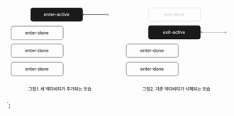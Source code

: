 <svg width="100%" viewBox="0 0 778 318" fill="none" xmlns="http://www.w3.org/2000/svg">
<path d="M86.7188 291.75H77V292.969H85.25V293.25C85.25 295.016 85.25 297.07 84.6875 299.875L86.2031 300.016C86.7188 297.023 86.7188 295.062 86.7188 293.25V291.75ZM75.625 302.344H88.3906V301.109H75.625V302.344ZM101.062 290.344H99.5781V298.641H101.062V290.344ZM90.1562 292.359H95.125V293.953H90.1875V298.016H91.3594C94.0078 298.023 95.9141 297.945 98.2031 297.594L98.0156 296.375C95.8828 296.727 94.0938 296.797 91.6406 296.797V295.109H96.5938V291.172H90.1562V292.359ZM91.8594 304.156H101.062V299.344H91.8594V304.156ZM93.3281 302.953V300.531H99.6094V302.953H93.3281ZM108.062 291.688H106.375L103.562 293.531V295.172L106.266 293.406H106.328V303H108.062V291.688ZM111.406 303.109C112.008 303.102 112.508 302.609 112.516 302C112.508 301.391 112.008 300.891 111.406 300.891C110.797 300.891 110.289 301.391 110.297 302C110.289 302.609 110.797 303.102 111.406 303.109ZM122.062 294.125V291.609H120.625V294.219C120.625 296.602 119.562 299.102 117.562 300.266L118.5 301.344C119.859 300.539 120.82 299.055 121.336 297.312C121.828 298.906 122.727 300.242 124.047 300.984L124.922 299.812C123.023 298.789 122.062 296.445 122.062 294.125ZM125.266 303.641H126.688V297.109H128.375V304.328H129.797V290.328H128.375V295.906H126.688V290.594H125.266V303.641ZM138.812 291.188C136.945 291.195 135.602 292.57 135.609 294.547C135.602 296.516 136.945 297.859 138.812 297.859C140.664 297.859 142.031 296.516 142.031 294.547C142.031 292.57 140.664 291.195 138.812 291.188ZM136.938 294.547C136.93 293.305 137.727 292.469 138.812 292.469C139.891 292.469 140.672 293.305 140.688 294.547C140.672 295.766 139.891 296.617 138.812 296.609C137.727 296.617 136.93 295.766 136.938 294.547ZM137.906 300.594H145.953V304.328H147.422V299.406H137.906V300.594ZM143 298.594H144.391V295.078H146.016V298.688H147.422V290.344H146.016V293.875H144.391V290.594H143V298.594ZM157.094 291.562H150.172V301.016H151.312C153.953 301.008 155.875 300.938 158.094 300.578L157.938 299.375C155.859 299.711 154.086 299.797 151.641 299.812V296.672H156.562V295.484H151.641V292.781H157.094V291.562ZM159.453 304.328H160.953V290.328H159.453V304.328ZM174.734 290.328H173.25V304.359H174.734V290.328ZM163.922 301H170.641V291.5H169.172V295.094H165.406V291.5H163.922V301ZM165.406 299.781V296.266H169.172V299.781H165.406ZM184.75 291.562H177.828V301.016H178.969C181.609 301.008 183.531 300.938 185.75 300.578L185.594 299.375C183.516 299.711 181.742 299.797 179.297 299.812V296.672H184.219V295.484H179.297V292.781H184.75V291.562ZM187.109 304.328H188.609V290.328H187.109V304.328ZM201.703 290.328H200.219V304.312H201.703V297.141H203.875V295.906H201.703V290.328ZM190.812 300.578L191.641 301.734C196.25 299.461 198.031 295.844 198.047 291.797H191.516V293.031H196.531C196.227 296.297 194.32 298.828 190.812 300.578ZM221.297 298.766H208.531V299.984H214.172V304.344H215.641V299.984H221.297V298.766ZM209.281 296.609L209.828 297.797C212.086 297.484 214.008 296.445 214.914 295C215.82 296.43 217.734 297.484 219.984 297.797L220.516 296.609C217.852 296.273 215.734 294.773 215.656 293.219H220.078V292.016H215.641V290.328H214.172V292.016H209.734V293.219H214.172C214.078 294.789 211.938 296.273 209.281 296.609ZM233.266 290.328H231.781V304.312H233.266V297.141H235.438V295.906H233.266V290.328ZM222.375 300.578L223.203 301.734C227.812 299.461 229.594 295.844 229.609 291.797H223.078V293.031H228.094C227.789 296.297 225.883 298.828 222.375 300.578ZM244.531 296.25H238.75V292.828H244.469V291.625H237.281V297.469H240.094V300.117C238.75 300.148 237.445 300.156 236.266 300.156L236.453 301.391C239.117 301.383 242.43 301.336 245.516 300.875L245.406 299.781C244.18 299.922 242.875 300.008 241.578 300.062V297.469H244.531V296.25ZM246.281 304.359H247.766V290.328H246.281V304.359ZM261.344 294.422H253.172V290.828H251.703V295.609H261.344V294.422ZM250 298.562H262.812V297.375H250V298.562ZM251.594 304H261.438V302.781H253.078V299.891H251.594V304ZM280.562 301.344H274.859V298.109H279.031V291.453H269.219V298.109H273.391V301.344H267.75V302.578H280.562V301.344ZM270.656 296.938V292.641H277.578V296.938H270.656ZM284.625 298.719H283.156V304.156H292.688V298.719H291.203V300.203H284.625V298.719ZM281.578 297.844H294.344V296.609H281.578V297.844ZM282.266 294.578L282.828 295.75C285.078 295.438 287.062 294.367 287.969 292.867C288.867 294.359 290.844 295.438 293.109 295.75L293.641 294.578C290.961 294.25 288.727 292.688 288.719 291.078V290.484H287.203V291.078C287.195 292.734 284.977 294.227 282.266 294.578ZM284.625 302.969V301.359H291.203V302.969H284.625Z" fill="currentColor"/>
<path d="M483.812 291.75H474.094V292.969H482.344V293.25C482.344 295.016 482.344 297.07 481.781 299.875L483.297 300.016C483.812 297.023 483.812 295.062 483.812 293.25V291.75ZM472.719 302.344H485.484V301.109H472.719V302.344ZM498.156 290.344H496.672V298.641H498.156V290.344ZM487.25 292.359H492.219V293.953H487.281V298.016H488.453C491.102 298.023 493.008 297.945 495.297 297.594L495.109 296.375C492.977 296.727 491.188 296.797 488.734 296.797V295.109H493.688V291.172H487.25V292.359ZM488.953 304.156H498.156V299.344H488.953V304.156ZM490.422 302.953V300.531H496.703V302.953H490.422ZM500.859 303H508.469V301.531H503.25V301.438L505.547 299.109C507.672 297.023 508.266 296.016 508.281 294.75C508.266 292.914 506.758 291.531 504.578 291.531C502.422 291.531 500.844 292.898 500.859 294.969H502.484C502.492 293.766 503.289 292.969 504.547 292.969C505.734 292.969 506.641 293.68 506.641 294.797C506.641 295.789 506.023 296.508 504.781 297.797L500.859 301.75V303ZM511.484 303.109C512.086 303.102 512.586 302.609 512.594 302C512.586 301.391 512.086 300.891 511.484 300.891C510.875 300.891 510.367 301.391 510.375 302C510.367 302.609 510.875 303.102 511.484 303.109ZM529.469 290.328H527.969V304.328H529.469V290.328ZM517.969 300.578L518.75 301.781C523.555 299.477 525.297 295.93 525.297 291.828H518.641V293.016H523.797C523.508 296.281 521.688 298.805 517.969 300.578ZM543.281 290.984H532.828V292.188H537.047C536.977 293.727 534.977 295.086 532.359 295.391L532.922 296.594C535.312 296.258 537.273 295.133 538.039 293.555C538.789 295.133 540.758 296.258 543.156 296.594L543.719 295.391C541.117 295.086 539.094 293.727 539.016 292.188H543.281V290.984ZM531.656 299H544.453V297.797H538.766V295.578H537.297V297.797H531.656V299ZM533.266 304.031H542.984V302.828H534.766V300.047H533.266V304.031ZM552.719 291.188C550.852 291.195 549.508 292.57 549.516 294.547C549.508 296.516 550.852 297.859 552.719 297.859C554.57 297.859 555.938 296.516 555.938 294.547C555.938 292.57 554.57 291.195 552.719 291.188ZM550.844 294.547C550.836 293.305 551.633 292.469 552.719 292.469C553.797 292.469 554.578 293.305 554.594 294.547C554.578 295.766 553.797 296.617 552.719 296.609C551.633 296.617 550.836 295.766 550.844 294.547ZM551.812 300.594H559.859V304.328H561.328V299.406H551.812V300.594ZM556.906 298.594H558.297V295.078H559.922V298.688H561.328V290.344H559.922V293.875H558.297V290.594H556.906V298.594ZM571 291.562H564.078V301.016H565.219C567.859 301.008 569.781 300.938 572 300.578L571.844 299.375C569.766 299.711 567.992 299.797 565.547 299.812V296.672H570.469V295.484H565.547V292.781H571V291.562ZM573.359 304.328H574.859V290.328H573.359V304.328ZM588.641 290.328H587.156V304.359H588.641V290.328ZM577.828 301H584.547V291.5H583.078V295.094H579.312V291.5H577.828V301ZM579.312 299.781V296.266H583.078V299.781H579.312ZM598.656 291.562H591.734V301.016H592.875C595.516 301.008 597.438 300.938 599.656 300.578L599.5 299.375C597.422 299.711 595.648 299.797 593.203 299.812V296.672H598.125V295.484H593.203V292.781H598.656V291.562ZM601.016 304.328H602.516V290.328H601.016V304.328ZM615.609 290.328H614.125V304.312H615.609V297.141H617.781V295.906H615.609V290.328ZM604.719 300.578L605.547 301.734C610.156 299.461 611.938 295.844 611.953 291.797H605.422V293.031H610.438C610.133 296.297 608.227 298.828 604.719 300.578ZM627.297 292.562V291.047H625.828V292.438C625.82 294.469 624.555 296.289 622.359 297.031L623.125 298.203C624.781 297.625 625.977 296.438 626.586 294.914C627.195 296.312 628.359 297.422 629.938 297.953L630.703 296.797C628.586 296.094 627.297 294.383 627.297 292.562ZM624.188 300.656H631.953V304.328H633.438V299.453H624.188V300.656ZM631.953 298.812H633.438V295.188H635.469V293.938H633.438V290.328H631.953V298.812ZM648.281 290.328H646.859V304.328H648.281V290.328ZM636.062 300.469L636.969 301.578C638.336 300.727 639.289 299.164 639.789 297.336C640.281 299.023 641.195 300.453 642.531 301.25L643.422 300.156C641.453 299.023 640.484 296.625 640.484 294.234V293.109H642.891V291.906H636.484V293.109H639.062V294.234C639.055 296.727 638.047 299.273 636.062 300.469ZM641.859 296.5H644.031V303.625H645.438V290.625H644.031V295.281H641.859V296.5ZM658.438 296.25H652.656V292.828H658.375V291.625H651.188V297.469H654V300.117C652.656 300.148 651.352 300.156 650.172 300.156L650.359 301.391C653.023 301.383 656.336 301.336 659.422 300.875L659.312 299.781C658.086 299.922 656.781 300.008 655.484 300.062V297.469H658.438V296.25ZM660.188 304.359H661.672V290.328H660.188V304.359ZM675.25 294.422H667.078V290.828H665.609V295.609H675.25V294.422ZM663.906 298.562H676.719V297.375H663.906V298.562ZM665.5 304H675.344V302.781H666.984V299.891H665.5V304ZM694.469 301.344H688.766V298.109H692.938V291.453H683.125V298.109H687.297V301.344H681.656V302.578H694.469V301.344ZM684.562 296.938V292.641H691.484V296.938H684.562ZM698.531 298.719H697.062V304.156H706.594V298.719H705.109V300.203H698.531V298.719ZM695.484 297.844H708.25V296.609H695.484V297.844ZM696.172 294.578L696.734 295.75C698.984 295.438 700.969 294.367 701.875 292.867C702.773 294.359 704.75 295.438 707.016 295.75L707.547 294.578C704.867 294.25 702.633 292.688 702.625 291.078V290.484H701.109V291.078C701.102 292.734 698.883 294.227 696.172 294.578ZM698.531 302.969V301.359H705.109V302.969H698.531Z" fill="currentColor"/>
<rect x="15.5" y="204.5" width="181" height="47" rx="7.5" stroke="currentColor"/>
<rect x="15.5" y="78.5" width="181" height="47" rx="7.5" stroke="currentColor"/>
<rect x="15.5" y="140.5" width="181" height="47" rx="7.5" stroke="currentColor"/>
<path fill-rule="evenodd" clip-rule="evenodd" d="M91 14C86.5817 14 83 17.5817 83 22V54C83 58.4183 86.5817 62 91 62H257C261.418 62 265 58.4183 265 54V22C265 17.5817 261.418 14 257 14H91ZM199.602 43H197.93V34.5156H199.602V43ZM198.773 33.2031C198.195 33.2109 197.719 32.7656 197.711 32.2188C197.719 31.6719 198.195 31.2344 198.773 31.2344C199.344 31.2344 199.82 31.6719 199.82 32.2188C199.82 32.7656 199.344 33.2109 198.773 33.2031ZM152.148 34.5156H150.414V32.4844H148.758V34.5156H147.508V35.8438H148.758V40.8438C148.742 42.3906 149.922 43.1094 151.227 43.1094C151.688 43.1094 152.047 43.0781 152.273 43.0469V41.5938C152.039 41.6172 151.672 41.6406 151.43 41.6406C150.891 41.6328 150.422 41.4609 150.414 40.5V35.8438H152.148V34.5156ZM137.289 40.875C136.914 42.25 135.609 43.1719 133.742 43.1719C131.242 43.1719 129.703 41.4453 129.711 38.8125C129.703 36.2031 131.266 34.4062 133.633 34.4062C135.562 34.4062 137.398 35.6016 137.398 38.6719V39.2656H131.367C131.414 40.8828 132.367 41.7969 133.758 41.7969C134.703 41.7969 135.32 41.3906 135.602 40.875H137.289ZM133.648 35.7812C132.312 35.7734 131.445 36.8203 131.375 38.0156H135.758C135.758 36.7266 134.922 35.7734 133.648 35.7812ZM142.695 35.8438C141.547 35.8438 140.727 36.6172 140.727 37.9688V43H139.055V34.5156H140.664V35.9062H140.758C141.156 34.9922 141.992 34.4062 143.258 34.4062C145 34.4062 146.156 35.5078 146.148 37.6094V43H144.492V37.8125C144.484 36.5781 143.82 35.8438 142.695 35.8438ZM160.883 40.875C160.508 42.25 159.203 43.1719 157.336 43.1719C154.836 43.1719 153.297 41.4453 153.305 38.8125C153.297 36.2031 154.859 34.4062 157.227 34.4062C159.156 34.4062 160.992 35.6016 160.992 38.6719V39.2656H154.961C155.008 40.8828 155.961 41.7969 157.352 41.7969C158.297 41.7969 158.914 41.3906 159.195 40.875H160.883ZM157.242 35.7812C155.906 35.7734 155.039 36.8203 154.969 38.0156H159.352C159.352 36.7266 158.516 35.7734 157.242 35.7812ZM162.648 43H164.32V37.8281C164.32 36.7188 165.18 35.9141 166.336 35.9219C166.68 35.9141 167.07 35.9844 167.211 36.0156V34.4219C167.039 34.4062 166.711 34.3828 166.508 34.3906C165.516 34.3828 164.664 34.9531 164.352 35.8594H164.258V34.5156H162.648V43ZM167.961 37.5H172.977V38.9375H167.961V37.5ZM174.602 40.6094C174.594 42.2656 175.852 43.1875 177.461 43.1875C178.867 43.1875 179.648 42.4766 179.977 41.8438H180.039V43H181.664V37.3594C181.656 34.8984 179.688 34.4062 178.336 34.4062C176.328 34.4062 175.016 35.4219 174.867 36.8281H176.523C176.695 36.2031 177.289 35.75 178.273 35.75C179.406 35.75 180 36.3047 179.992 37.2656L180 37.9453C179.609 37.9609 178.336 38.0312 177.773 38.0625C176.242 38.1719 174.594 38.6719 174.602 40.6094ZM176.227 40.625C176.227 39.7891 176.914 39.375 178.008 39.2969C178.224 39.2842 178.677 39.2532 179.109 39.2237L179.111 39.2236L179.111 39.2235C179.476 39.1986 179.825 39.1748 180 39.1641L180.008 39.9375C180.008 40.9453 179.195 41.8516 177.836 41.8594C176.898 41.8516 176.227 41.4375 176.227 40.625ZM190.758 40.3125C190.578 41.9609 189.273 43.1719 187.273 43.1719C184.797 43.1719 183.297 41.3516 183.305 38.7969C183.297 36.2109 184.852 34.4062 187.242 34.4062C189.18 34.4062 190.578 35.5469 190.758 37.2656H189.133C188.961 36.4688 188.328 35.8047 187.273 35.7969C185.898 35.8047 184.977 36.9453 184.977 38.75C184.977 40.6094 185.875 41.7578 187.273 41.75C188.219 41.7578 188.922 41.2266 189.133 40.3125H190.758ZM196.305 34.5156H194.57V32.4844H192.914V34.5156H191.664V35.8438H192.914V40.8438C192.898 42.3906 194.078 43.1094 195.383 43.1094C195.844 43.1094 196.203 43.0781 196.43 43.0469V41.5938C196.195 41.6172 195.828 41.6406 195.586 41.6406C195.047 41.6328 194.578 41.4609 194.57 40.5V35.8438H196.305V34.5156ZM208.914 34.5156H207.117L204.977 41.0312H204.898L202.758 34.5156H200.961L204.039 43H205.836L208.914 34.5156ZM217.18 40.875C216.805 42.25 215.5 43.1719 213.633 43.1719C211.133 43.1719 209.594 41.4453 209.602 38.8125C209.594 36.2031 211.156 34.4062 213.523 34.4062C215.453 34.4062 217.289 35.6016 217.289 38.6719V39.2656H211.258C211.305 40.8828 212.258 41.7969 213.648 41.7969C214.594 41.7969 215.211 41.3906 215.492 40.875H217.18ZM213.539 35.7812C212.203 35.7734 211.336 36.8203 211.266 38.0156H215.648C215.648 36.7266 214.812 35.7734 213.539 35.7812Z" fill="currentColor"/>
<path d="M68.7969 107.172C70.6641 107.172 71.9688 106.25 72.3438 104.875H70.6562C70.375 105.391 69.7578 105.797 68.8125 105.797C67.4219 105.797 66.4688 104.883 66.4219 103.266H72.4531V102.672C72.4531 99.6016 70.6172 98.4062 68.6875 98.4062C66.3203 98.4062 64.7578 100.203 64.7656 102.812C64.7578 105.445 66.2969 107.172 68.7969 107.172ZM66.4297 102.016C66.5 100.82 67.3672 99.7734 68.7031 99.7812C69.9766 99.7734 70.8125 100.727 70.8125 102.016H66.4297ZM75.7812 101.969C75.7812 100.617 76.6016 99.8438 77.75 99.8438C78.875 99.8438 79.5391 100.578 79.5469 101.812V107H81.2031V101.609C81.2109 99.5078 80.0547 98.4062 78.3125 98.4062C77.0469 98.4062 76.2109 98.9922 75.8125 99.9062H75.7188V98.5156H74.1094V107H75.7812V101.969ZM87.2031 98.5156H85.4688V96.4844H83.8125V98.5156H82.5625V99.8438H83.8125V104.844C83.7969 106.391 84.9766 107.109 86.2812 107.109C86.7422 107.109 87.1016 107.078 87.3281 107.047V105.594C87.0938 105.617 86.7266 105.641 86.4844 105.641C85.9453 105.633 85.4766 105.461 85.4688 104.5V99.8438H87.2031V98.5156ZM92.3906 107.172C94.2578 107.172 95.5625 106.25 95.9375 104.875H94.25C93.9688 105.391 93.3516 105.797 92.4062 105.797C91.0156 105.797 90.0625 104.883 90.0156 103.266H96.0469V102.672C96.0469 99.6016 94.2109 98.4062 92.2812 98.4062C89.9141 98.4062 88.3516 100.203 88.3594 102.812C88.3516 105.445 89.8906 107.172 92.3906 107.172ZM90.0234 102.016C90.0938 100.82 90.9609 99.7734 92.2969 99.7812C93.5703 99.7734 94.4062 100.727 94.4062 102.016H90.0234ZM97.7031 107H99.375V101.828C99.375 100.719 100.234 99.9141 101.391 99.9219C101.734 99.9141 102.125 99.9844 102.266 100.016V98.4219C102.094 98.4062 101.766 98.3828 101.562 98.3906C100.57 98.3828 99.7188 98.9531 99.4062 99.8594H99.3125V98.5156H97.7031V107ZM108.031 101.5H103.016V102.938H108.031V101.5ZM113.219 107.172C114.766 107.164 115.375 106.227 115.688 105.672H115.812V107H117.438V95.6875H115.766V99.8906H115.688C115.383 99.3594 114.812 98.4062 113.234 98.4062C111.195 98.4062 109.672 100.016 109.672 102.781C109.672 105.516 111.172 107.164 113.219 107.172ZM111.375 102.75C111.367 101.078 112.117 99.8203 113.594 99.8281C115.031 99.8203 115.812 100.984 115.812 102.75C115.812 104.531 115.016 105.742 113.594 105.75C112.133 105.742 111.367 104.453 111.375 102.75ZM123.203 107.172C125.594 107.172 127.156 105.422 127.156 102.797C127.156 100.156 125.594 98.4062 123.203 98.4062C120.797 98.4062 119.227 100.156 119.234 102.797C119.227 105.422 120.797 107.172 123.203 107.172ZM120.906 102.797C120.906 101.172 121.648 99.7891 123.203 99.7812C124.734 99.7891 125.469 101.172 125.469 102.797C125.469 104.414 124.734 105.781 123.203 105.781C121.648 105.781 120.906 104.414 120.906 102.797ZM130.469 101.969C130.469 100.617 131.289 99.8438 132.438 99.8438C133.562 99.8438 134.227 100.578 134.234 101.812V107H135.891V101.609C135.898 99.5078 134.742 98.4062 133 98.4062C131.734 98.4062 130.898 98.9922 130.5 99.9062H130.406V98.5156H128.797V107H130.469V101.969ZM141.578 107.172C143.445 107.172 144.75 106.25 145.125 104.875H143.438C143.156 105.391 142.539 105.797 141.594 105.797C140.203 105.797 139.25 104.883 139.203 103.266H145.234V102.672C145.234 99.6016 143.398 98.4062 141.469 98.4062C139.102 98.4062 137.539 100.203 137.547 102.812C137.539 105.445 139.078 107.172 141.578 107.172ZM139.211 102.016C139.281 100.82 140.148 99.7734 141.484 99.7812C142.758 99.7734 143.594 100.727 143.594 102.016H139.211Z" fill="currentColor"/>
<path d="M68.7969 169.172C70.6641 169.172 71.9688 168.25 72.3438 166.875H70.6562C70.375 167.391 69.7578 167.797 68.8125 167.797C67.4219 167.797 66.4688 166.883 66.4219 165.266H72.4531V164.672C72.4531 161.602 70.6172 160.406 68.6875 160.406C66.3203 160.406 64.7578 162.203 64.7656 164.812C64.7578 167.445 66.2969 169.172 68.7969 169.172ZM66.4297 164.016C66.5 162.82 67.3672 161.773 68.7031 161.781C69.9766 161.773 70.8125 162.727 70.8125 164.016H66.4297ZM75.7812 163.969C75.7812 162.617 76.6016 161.844 77.75 161.844C78.875 161.844 79.5391 162.578 79.5469 163.812V169H81.2031V163.609C81.2109 161.508 80.0547 160.406 78.3125 160.406C77.0469 160.406 76.2109 160.992 75.8125 161.906H75.7188V160.516H74.1094V169H75.7812V163.969ZM87.2031 160.516H85.4688V158.484H83.8125V160.516H82.5625V161.844H83.8125V166.844C83.7969 168.391 84.9766 169.109 86.2812 169.109C86.7422 169.109 87.1016 169.078 87.3281 169.047V167.594C87.0938 167.617 86.7266 167.641 86.4844 167.641C85.9453 167.633 85.4766 167.461 85.4688 166.5V161.844H87.2031V160.516ZM92.3906 169.172C94.2578 169.172 95.5625 168.25 95.9375 166.875H94.25C93.9688 167.391 93.3516 167.797 92.4062 167.797C91.0156 167.797 90.0625 166.883 90.0156 165.266H96.0469V164.672C96.0469 161.602 94.2109 160.406 92.2812 160.406C89.9141 160.406 88.3516 162.203 88.3594 164.812C88.3516 167.445 89.8906 169.172 92.3906 169.172ZM90.0234 164.016C90.0938 162.82 90.9609 161.773 92.2969 161.781C93.5703 161.773 94.4062 162.727 94.4062 164.016H90.0234ZM97.7031 169H99.375V163.828C99.375 162.719 100.234 161.914 101.391 161.922C101.734 161.914 102.125 161.984 102.266 162.016V160.422C102.094 160.406 101.766 160.383 101.562 160.391C100.57 160.383 99.7188 160.953 99.4062 161.859H99.3125V160.516H97.7031V169ZM108.031 163.5H103.016V164.938H108.031V163.5ZM113.219 169.172C114.766 169.164 115.375 168.227 115.688 167.672H115.812V169H117.438V157.688H115.766V161.891H115.688C115.383 161.359 114.812 160.406 113.234 160.406C111.195 160.406 109.672 162.016 109.672 164.781C109.672 167.516 111.172 169.164 113.219 169.172ZM111.375 164.75C111.367 163.078 112.117 161.82 113.594 161.828C115.031 161.82 115.812 162.984 115.812 164.75C115.812 166.531 115.016 167.742 113.594 167.75C112.133 167.742 111.367 166.453 111.375 164.75ZM123.203 169.172C125.594 169.172 127.156 167.422 127.156 164.797C127.156 162.156 125.594 160.406 123.203 160.406C120.797 160.406 119.227 162.156 119.234 164.797C119.227 167.422 120.797 169.172 123.203 169.172ZM120.906 164.797C120.906 163.172 121.648 161.789 123.203 161.781C124.734 161.789 125.469 163.172 125.469 164.797C125.469 166.414 124.734 167.781 123.203 167.781C121.648 167.781 120.906 166.414 120.906 164.797ZM130.469 163.969C130.469 162.617 131.289 161.844 132.438 161.844C133.562 161.844 134.227 162.578 134.234 163.812V169H135.891V163.609C135.898 161.508 134.742 160.406 133 160.406C131.734 160.406 130.898 160.992 130.5 161.906H130.406V160.516H128.797V169H130.469V163.969ZM141.578 169.172C143.445 169.172 144.75 168.25 145.125 166.875H143.438C143.156 167.391 142.539 167.797 141.594 167.797C140.203 167.797 139.25 166.883 139.203 165.266H145.234V164.672C145.234 161.602 143.398 160.406 141.469 160.406C139.102 160.406 137.539 162.203 137.547 164.812C137.539 167.445 139.078 169.172 141.578 169.172ZM139.211 164.016C139.281 162.82 140.148 161.773 141.484 161.781C142.758 161.773 143.594 162.727 143.594 164.016H139.211Z" fill="currentColor"/>
<path d="M68.7969 233.172C70.6641 233.172 71.9688 232.25 72.3438 230.875H70.6562C70.375 231.391 69.7578 231.797 68.8125 231.797C67.4219 231.797 66.4688 230.883 66.4219 229.266H72.4531V228.672C72.4531 225.602 70.6172 224.406 68.6875 224.406C66.3203 224.406 64.7578 226.203 64.7656 228.812C64.7578 231.445 66.2969 233.172 68.7969 233.172ZM66.4297 228.016C66.5 226.82 67.3672 225.773 68.7031 225.781C69.9766 225.773 70.8125 226.727 70.8125 228.016H66.4297ZM75.7812 227.969C75.7812 226.617 76.6016 225.844 77.75 225.844C78.875 225.844 79.5391 226.578 79.5469 227.812V233H81.2031V227.609C81.2109 225.508 80.0547 224.406 78.3125 224.406C77.0469 224.406 76.2109 224.992 75.8125 225.906H75.7188V224.516H74.1094V233H75.7812V227.969ZM87.2031 224.516H85.4688V222.484H83.8125V224.516H82.5625V225.844H83.8125V230.844C83.7969 232.391 84.9766 233.109 86.2812 233.109C86.7422 233.109 87.1016 233.078 87.3281 233.047V231.594C87.0938 231.617 86.7266 231.641 86.4844 231.641C85.9453 231.633 85.4766 231.461 85.4688 230.5V225.844H87.2031V224.516ZM92.3906 233.172C94.2578 233.172 95.5625 232.25 95.9375 230.875H94.25C93.9688 231.391 93.3516 231.797 92.4062 231.797C91.0156 231.797 90.0625 230.883 90.0156 229.266H96.0469V228.672C96.0469 225.602 94.2109 224.406 92.2812 224.406C89.9141 224.406 88.3516 226.203 88.3594 228.812C88.3516 231.445 89.8906 233.172 92.3906 233.172ZM90.0234 228.016C90.0938 226.82 90.9609 225.773 92.2969 225.781C93.5703 225.773 94.4062 226.727 94.4062 228.016H90.0234ZM97.7031 233H99.375V227.828C99.375 226.719 100.234 225.914 101.391 225.922C101.734 225.914 102.125 225.984 102.266 226.016V224.422C102.094 224.406 101.766 224.383 101.562 224.391C100.57 224.383 99.7188 224.953 99.4062 225.859H99.3125V224.516H97.7031V233ZM108.031 227.5H103.016V228.938H108.031V227.5ZM113.219 233.172C114.766 233.164 115.375 232.227 115.688 231.672H115.812V233H117.438V221.688H115.766V225.891H115.688C115.383 225.359 114.812 224.406 113.234 224.406C111.195 224.406 109.672 226.016 109.672 228.781C109.672 231.516 111.172 233.164 113.219 233.172ZM111.375 228.75C111.367 227.078 112.117 225.82 113.594 225.828C115.031 225.82 115.812 226.984 115.812 228.75C115.812 230.531 115.016 231.742 113.594 231.75C112.133 231.742 111.367 230.453 111.375 228.75ZM123.203 233.172C125.594 233.172 127.156 231.422 127.156 228.797C127.156 226.156 125.594 224.406 123.203 224.406C120.797 224.406 119.227 226.156 119.234 228.797C119.227 231.422 120.797 233.172 123.203 233.172ZM120.906 228.797C120.906 227.172 121.648 225.789 123.203 225.781C124.734 225.789 125.469 227.172 125.469 228.797C125.469 230.414 124.734 231.781 123.203 231.781C121.648 231.781 120.906 230.414 120.906 228.797ZM130.469 227.969C130.469 226.617 131.289 225.844 132.438 225.844C133.562 225.844 134.227 226.578 134.234 227.812V233H135.891V227.609C135.898 225.508 134.742 224.406 133 224.406C131.734 224.406 130.898 224.992 130.5 225.906H130.406V224.516H128.797V233H130.469V227.969ZM141.578 233.172C143.445 233.172 144.75 232.25 145.125 230.875H143.438C143.156 231.391 142.539 231.797 141.594 231.797C140.203 231.797 139.25 230.883 139.203 229.266H145.234V228.672C145.234 225.602 143.398 224.406 141.469 224.406C139.102 224.406 137.539 226.203 137.547 228.812C137.539 231.445 139.078 233.172 141.578 233.172ZM139.211 228.016C139.281 226.82 140.148 225.773 141.484 225.781C142.758 225.773 143.594 226.727 143.594 228.016H139.211Z" fill="currentColor"/>
<circle cx="351.5" cy="38" r="3" transform="rotate(-180 351.5 38)" stroke="currentColor"/>
<path d="M264.646 37.6464C264.451 37.8417 264.451 38.1583 264.646 38.3535L267.828 41.5355C268.024 41.7308 268.34 41.7308 268.536 41.5355C268.731 41.3403 268.731 41.0237 268.536 40.8284L265.707 38L268.536 35.1716C268.731 34.9763 268.731 34.6597 268.536 34.4645C268.34 34.2692 268.024 34.2692 267.828 34.4645L264.646 37.6464ZM348.5 37.5L265 37.5L265 38.5L348.5 38.5L348.5 37.5Z" fill="currentColor"/>
<rect x="416.5" y="204.5" width="181" height="47" rx="7.5" stroke="currentColor"/>
<rect x="416.5" y="140.5" width="181" height="47" rx="7.5" stroke="currentColor"/>
<path d="M469.797 169.172C471.664 169.172 472.969 168.25 473.344 166.875H471.656C471.375 167.391 470.758 167.797 469.812 167.797C468.422 167.797 467.469 166.883 467.422 165.266H473.453V164.672C473.453 161.602 471.617 160.406 469.688 160.406C467.32 160.406 465.758 162.203 465.766 164.812C465.758 167.445 467.297 169.172 469.797 169.172ZM467.43 164.016C467.5 162.82 468.367 161.773 469.703 161.781C470.977 161.773 471.812 162.727 471.812 164.016H467.43ZM476.781 163.969C476.781 162.617 477.602 161.844 478.75 161.844C479.875 161.844 480.539 162.578 480.547 163.812V169H482.203V163.609C482.211 161.508 481.055 160.406 479.312 160.406C478.047 160.406 477.211 160.992 476.812 161.906H476.719V160.516H475.109V169H476.781V163.969ZM488.203 160.516H486.469V158.484H484.812V160.516H483.562V161.844H484.812V166.844C484.797 168.391 485.977 169.109 487.281 169.109C487.742 169.109 488.102 169.078 488.328 169.047V167.594C488.094 167.617 487.727 167.641 487.484 167.641C486.945 167.633 486.477 167.461 486.469 166.5V161.844H488.203V160.516ZM493.391 169.172C495.258 169.172 496.562 168.25 496.938 166.875H495.25C494.969 167.391 494.352 167.797 493.406 167.797C492.016 167.797 491.062 166.883 491.016 165.266H497.047V164.672C497.047 161.602 495.211 160.406 493.281 160.406C490.914 160.406 489.352 162.203 489.359 164.812C489.352 167.445 490.891 169.172 493.391 169.172ZM491.023 164.016C491.094 162.82 491.961 161.773 493.297 161.781C494.57 161.773 495.406 162.727 495.406 164.016H491.023ZM498.703 169H500.375V163.828C500.375 162.719 501.234 161.914 502.391 161.922C502.734 161.914 503.125 161.984 503.266 162.016V160.422C503.094 160.406 502.766 160.383 502.562 160.391C501.57 160.383 500.719 160.953 500.406 161.859H500.312V160.516H498.703V169ZM509.031 163.5H504.016V164.938H509.031V163.5ZM514.219 169.172C515.766 169.164 516.375 168.227 516.688 167.672H516.812V169H518.438V157.688H516.766V161.891H516.688C516.383 161.359 515.812 160.406 514.234 160.406C512.195 160.406 510.672 162.016 510.672 164.781C510.672 167.516 512.172 169.164 514.219 169.172ZM512.375 164.75C512.367 163.078 513.117 161.82 514.594 161.828C516.031 161.82 516.812 162.984 516.812 164.75C516.812 166.531 516.016 167.742 514.594 167.75C513.133 167.742 512.367 166.453 512.375 164.75ZM524.203 169.172C526.594 169.172 528.156 167.422 528.156 164.797C528.156 162.156 526.594 160.406 524.203 160.406C521.797 160.406 520.227 162.156 520.234 164.797C520.227 167.422 521.797 169.172 524.203 169.172ZM521.906 164.797C521.906 163.172 522.648 161.789 524.203 161.781C525.734 161.789 526.469 163.172 526.469 164.797C526.469 166.414 525.734 167.781 524.203 167.781C522.648 167.781 521.906 166.414 521.906 164.797ZM531.469 163.969C531.469 162.617 532.289 161.844 533.438 161.844C534.562 161.844 535.227 162.578 535.234 163.812V169H536.891V163.609C536.898 161.508 535.742 160.406 534 160.406C532.734 160.406 531.898 160.992 531.5 161.906H531.406V160.516H529.797V169H531.469V163.969ZM542.578 169.172C544.445 169.172 545.75 168.25 546.125 166.875H544.438C544.156 167.391 543.539 167.797 542.594 167.797C541.203 167.797 540.25 166.883 540.203 165.266H546.234V164.672C546.234 161.602 544.398 160.406 542.469 160.406C540.102 160.406 538.539 162.203 538.547 164.812C538.539 167.445 540.078 169.172 542.578 169.172ZM540.211 164.016C540.281 162.82 541.148 161.773 542.484 161.781C543.758 161.773 544.594 162.727 544.594 164.016H540.211Z" fill="currentColor"/>
<path fill-rule="evenodd" clip-rule="evenodd" d="M501 76C496.582 76 493 79.5817 493 84V116C493 120.418 496.582 124 501 124H667C671.418 124 675 120.418 675 116V84C675 79.5817 671.418 76 667 76H501ZM564.289 105H562.617V96.5156H564.289V105ZM563.461 95.2031C562.883 95.2109 562.406 94.7656 562.398 94.2188C562.406 93.6719 562.883 93.2344 563.461 93.2344C564.031 93.2344 564.508 93.6719 564.508 94.2188C564.508 94.7656 564.031 95.2109 563.461 95.2031ZM549.102 105.172C550.969 105.172 552.273 104.25 552.648 102.875H550.961C550.68 103.391 550.063 103.797 549.117 103.797C547.727 103.797 546.773 102.883 546.727 101.266H552.758V100.672C552.758 97.6016 550.922 96.4062 548.992 96.4062C546.625 96.4062 545.063 98.2031 545.07 100.812C545.063 103.445 546.602 105.172 549.102 105.172ZM546.734 100.016C546.805 98.8203 547.672 97.7734 549.008 97.7812C550.281 97.7734 551.117 98.7266 551.117 100.016H546.734ZM555.539 96.5156H553.695L556.305 100.75L553.68 105H555.508L557.398 101.828L559.305 105H561.117L558.461 100.75L561.102 96.5156H559.273L557.398 99.8125L555.539 96.5156ZM570.289 96.5156H568.555V94.4844H566.898V96.5156H565.648V97.8438H566.898V102.844C566.883 104.391 568.063 105.109 569.367 105.109C569.828 105.109 570.188 105.078 570.414 105.047V103.594C570.18 103.617 569.813 103.641 569.57 103.641C569.031 103.633 568.563 103.461 568.555 102.5V97.8438H570.289V96.5156ZM571.602 99.5H576.617V100.938H571.602V99.5ZM578.242 102.609C578.234 104.266 579.492 105.188 581.102 105.188C582.508 105.188 583.289 104.477 583.617 103.844H583.68V105H585.305V99.3594C585.297 96.8984 583.328 96.4062 581.977 96.4062C579.969 96.4062 578.656 97.4219 578.508 98.8281H580.164C580.336 98.2031 580.93 97.75 581.914 97.75C583.047 97.75 583.641 98.3047 583.633 99.2656L583.641 99.9453C583.25 99.9609 581.977 100.031 581.414 100.062C579.883 100.172 578.234 100.672 578.242 102.609ZM579.867 102.625C579.867 101.789 580.555 101.375 581.648 101.297C581.864 101.284 582.318 101.253 582.75 101.224L582.751 101.224L582.752 101.224C583.117 101.199 583.465 101.175 583.641 101.164L583.648 101.938C583.648 102.945 582.836 103.852 581.477 103.859C580.539 103.852 579.867 103.438 579.867 102.625ZM594.398 102.312C594.219 103.961 592.914 105.172 590.914 105.172C588.438 105.172 586.938 103.352 586.945 100.797C586.938 98.2109 588.492 96.4062 590.883 96.4062C592.82 96.4062 594.219 97.5469 594.398 99.2656H592.773C592.602 98.4688 591.969 97.8047 590.914 97.7969C589.539 97.8047 588.617 98.9453 588.617 100.75C588.617 102.609 589.516 103.758 590.914 103.75C591.859 103.758 592.563 103.227 592.773 102.312H594.398ZM599.945 96.5156H598.211V94.4844H596.555V96.5156H595.305V97.8438H596.555V102.844C596.539 104.391 597.719 105.109 599.023 105.109C599.484 105.109 599.844 105.078 600.07 105.047V103.594C599.836 103.617 599.469 103.641 599.227 103.641C598.688 103.633 598.219 103.461 598.211 102.5V97.8438H599.945V96.5156ZM603.242 105H601.57V96.5156H603.242V105ZM602.414 95.2031C601.836 95.2109 601.359 94.7656 601.352 94.2188C601.359 93.6719 601.836 93.2344 602.414 93.2344C602.984 93.2344 603.461 93.6719 603.461 94.2188C603.461 94.7656 602.984 95.2109 602.414 95.2031ZM612.555 96.5156H610.758L608.617 103.031H608.539L606.398 96.5156H604.602L607.68 105H609.477L612.555 96.5156ZM620.82 102.875C620.445 104.25 619.141 105.172 617.273 105.172C614.773 105.172 613.234 103.445 613.242 100.812C613.234 98.2031 614.797 96.4062 617.164 96.4062C619.094 96.4062 620.93 97.6016 620.93 100.672V101.266H614.898C614.945 102.883 615.898 103.797 617.289 103.797C618.234 103.797 618.852 103.391 619.133 102.875H620.82ZM617.18 97.7812C615.844 97.7734 614.977 98.8203 614.906 100.016H619.289C619.289 98.7266 618.453 97.7734 617.18 97.7812Z" fill="currentColor"/>
<path d="M469.797 233.172C471.664 233.172 472.969 232.25 473.344 230.875H471.656C471.375 231.391 470.758 231.797 469.812 231.797C468.422 231.797 467.469 230.883 467.422 229.266H473.453V228.672C473.453 225.602 471.617 224.406 469.688 224.406C467.32 224.406 465.758 226.203 465.766 228.812C465.758 231.445 467.297 233.172 469.797 233.172ZM467.43 228.016C467.5 226.82 468.367 225.773 469.703 225.781C470.977 225.773 471.812 226.727 471.812 228.016H467.43ZM476.781 227.969C476.781 226.617 477.602 225.844 478.75 225.844C479.875 225.844 480.539 226.578 480.547 227.812V233H482.203V227.609C482.211 225.508 481.055 224.406 479.312 224.406C478.047 224.406 477.211 224.992 476.812 225.906H476.719V224.516H475.109V233H476.781V227.969ZM488.203 224.516H486.469V222.484H484.812V224.516H483.562V225.844H484.812V230.844C484.797 232.391 485.977 233.109 487.281 233.109C487.742 233.109 488.102 233.078 488.328 233.047V231.594C488.094 231.617 487.727 231.641 487.484 231.641C486.945 231.633 486.477 231.461 486.469 230.5V225.844H488.203V224.516ZM493.391 233.172C495.258 233.172 496.562 232.25 496.938 230.875H495.25C494.969 231.391 494.352 231.797 493.406 231.797C492.016 231.797 491.062 230.883 491.016 229.266H497.047V228.672C497.047 225.602 495.211 224.406 493.281 224.406C490.914 224.406 489.352 226.203 489.359 228.812C489.352 231.445 490.891 233.172 493.391 233.172ZM491.023 228.016C491.094 226.82 491.961 225.773 493.297 225.781C494.57 225.773 495.406 226.727 495.406 228.016H491.023ZM498.703 233H500.375V227.828C500.375 226.719 501.234 225.914 502.391 225.922C502.734 225.914 503.125 225.984 503.266 226.016V224.422C503.094 224.406 502.766 224.383 502.562 224.391C501.57 224.383 500.719 224.953 500.406 225.859H500.312V224.516H498.703V233ZM509.031 227.5H504.016V228.938H509.031V227.5ZM514.219 233.172C515.766 233.164 516.375 232.227 516.688 231.672H516.812V233H518.438V221.688H516.766V225.891H516.688C516.383 225.359 515.812 224.406 514.234 224.406C512.195 224.406 510.672 226.016 510.672 228.781C510.672 231.516 512.172 233.164 514.219 233.172ZM512.375 228.75C512.367 227.078 513.117 225.82 514.594 225.828C516.031 225.82 516.812 226.984 516.812 228.75C516.812 230.531 516.016 231.742 514.594 231.75C513.133 231.742 512.367 230.453 512.375 228.75ZM524.203 233.172C526.594 233.172 528.156 231.422 528.156 228.797C528.156 226.156 526.594 224.406 524.203 224.406C521.797 224.406 520.227 226.156 520.234 228.797C520.227 231.422 521.797 233.172 524.203 233.172ZM521.906 228.797C521.906 227.172 522.648 225.789 524.203 225.781C525.734 225.789 526.469 227.172 526.469 228.797C526.469 230.414 525.734 231.781 524.203 231.781C522.648 231.781 521.906 230.414 521.906 228.797ZM531.469 227.969C531.469 226.617 532.289 225.844 533.438 225.844C534.562 225.844 535.227 226.578 535.234 227.812V233H536.891V227.609C536.898 225.508 535.742 224.406 534 224.406C532.734 224.406 531.898 224.992 531.5 225.906H531.406V224.516H529.797V233H531.469V227.969ZM542.578 233.172C544.445 233.172 545.75 232.25 546.125 230.875H544.438C544.156 231.391 543.539 231.797 542.594 231.797C541.203 231.797 540.25 230.883 540.203 229.266H546.234V228.672C546.234 225.602 544.398 224.406 542.469 224.406C540.102 224.406 538.539 226.203 538.547 228.812C538.539 231.445 540.078 233.172 542.578 233.172ZM540.211 228.016C540.281 226.82 541.148 225.773 542.484 225.781C543.758 225.773 544.594 226.727 544.594 228.016H540.211Z" fill="currentColor"/>
<circle cx="678" cy="100" r="3" stroke="currentColor"/>
<path d="M764.854 100.354C765.049 100.158 765.049 99.8417 764.854 99.6464L761.672 96.4645C761.476 96.2692 761.16 96.2692 760.964 96.4645C760.769 96.6597 760.769 96.9763 760.964 97.1716L763.793 100L760.964 102.828C760.769 103.024 760.769 103.34 760.964 103.536C761.16 103.731 761.476 103.731 761.672 103.536L764.854 100.354ZM681 100.5L764.5 100.5V99.5L681 99.5V100.5Z" fill="currentColor"/>
<rect opacity="0.2" x="493.5" y="14.5" width="181" height="47" rx="7.5" stroke="currentColor"/>
<path opacity="0.2" d="M553.156 43.1719C555.023 43.1719 556.328 42.25 556.703 40.875H555.016C554.734 41.3906 554.117 41.7969 553.172 41.7969C551.781 41.7969 550.828 40.8828 550.781 39.2656H556.812V38.6719C556.812 35.6016 554.977 34.4062 553.047 34.4062C550.68 34.4062 549.117 36.2031 549.125 38.8125C549.117 41.4453 550.656 43.1719 553.156 43.1719ZM550.789 38.0156C550.859 36.8203 551.727 35.7734 553.062 35.7812C554.336 35.7734 555.172 36.7266 555.172 38.0156H550.789ZM559.594 34.5156H557.75L560.359 38.75L557.734 43H559.562L561.453 39.8281L563.359 43H565.172L562.516 38.75L565.156 34.5156H563.328L561.453 37.8125L559.594 34.5156ZM566.672 43H568.344V34.5156H566.672V43ZM566.453 32.2188C566.461 32.7656 566.938 33.2109 567.516 33.2031C568.086 33.2109 568.562 32.7656 568.562 32.2188C568.562 31.6719 568.086 31.2344 567.516 31.2344C566.938 31.2344 566.461 31.6719 566.453 32.2188ZM574.344 34.5156H572.609V32.4844H570.953V34.5156H569.703V35.8438H570.953V40.8438C570.938 42.3906 572.117 43.1094 573.422 43.1094C573.883 43.1094 574.242 43.0781 574.469 43.0469V41.5938C574.234 41.6172 573.867 41.6406 573.625 41.6406C573.086 41.6328 572.617 41.4609 572.609 40.5V35.8438H574.344V34.5156ZM580.672 37.5H575.656V38.9375H580.672V37.5ZM585.859 43.1719C587.406 43.1641 588.016 42.2266 588.328 41.6719H588.453V43H590.078V31.6875H588.406V35.8906H588.328C588.023 35.3594 587.453 34.4062 585.875 34.4062C583.836 34.4062 582.312 36.0156 582.312 38.7812C582.312 41.5156 583.812 43.1641 585.859 43.1719ZM584.016 38.75C584.008 37.0781 584.758 35.8203 586.234 35.8281C587.672 35.8203 588.453 36.9844 588.453 38.75C588.453 40.5312 587.656 41.7422 586.234 41.75C584.773 41.7422 584.008 40.4531 584.016 38.75ZM595.844 43.1719C598.234 43.1719 599.797 41.4219 599.797 38.7969C599.797 36.1562 598.234 34.4062 595.844 34.4062C593.438 34.4062 591.867 36.1562 591.875 38.7969C591.867 41.4219 593.438 43.1719 595.844 43.1719ZM593.547 38.7969C593.547 37.1719 594.289 35.7891 595.844 35.7812C597.375 35.7891 598.109 37.1719 598.109 38.7969C598.109 40.4141 597.375 41.7812 595.844 41.7812C594.289 41.7812 593.547 40.4141 593.547 38.7969ZM603.109 37.9688C603.109 36.6172 603.93 35.8438 605.078 35.8438C606.203 35.8438 606.867 36.5781 606.875 37.8125V43H608.531V37.6094C608.539 35.5078 607.383 34.4062 605.641 34.4062C604.375 34.4062 603.539 34.9922 603.141 35.9062H603.047V34.5156H601.438V43H603.109V37.9688ZM614.219 43.1719C616.086 43.1719 617.391 42.25 617.766 40.875H616.078C615.797 41.3906 615.18 41.7969 614.234 41.7969C612.844 41.7969 611.891 40.8828 611.844 39.2656H617.875V38.6719C617.875 35.6016 616.039 34.4062 614.109 34.4062C611.742 34.4062 610.18 36.2031 610.188 38.8125C610.18 41.4453 611.719 43.1719 614.219 43.1719ZM611.852 38.0156C611.922 36.8203 612.789 35.7734 614.125 35.7812C615.398 35.7734 616.234 36.7266 616.234 38.0156H611.852Z" fill="currentColor"/>
</svg>

`;

<div style={{ display: "flex", justifyContent: "center" }}>
  <div
    style={{ width: "100%", padding: "2.5rem 0 1rem", maxWidth: "45rem" }}
    dangerouslySetInnerHTML={{ __html: svg }}
  />
</div>
